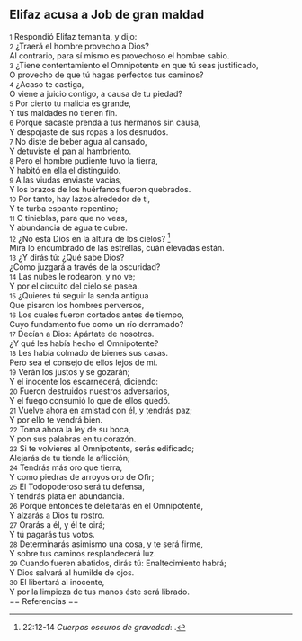 == Elifaz acusa a Job de gran maldad ==

{{anchor|1}} <small>1</small> Respondió Elifaz temanita, y dijo:<br>
{{anchor|2}} <small>2</small> ¿Traerá el hombre provecho a Dios?<br>
Al contrario, para sí mismo es provechoso el hombre sabio.<br>
{{anchor|3}} <small>3</small> ¿Tiene contentamiento el Omnipotente en que tú seas justificado,<br>
O provecho de que tú hagas perfectos tus caminos?<br>
{{anchor|4}} <small>4</small> ¿Acaso te castiga,<br>
O viene a juicio contigo, a causa de tu piedad?<br>
{{anchor|5}} <small>5</small> Por cierto tu malicia es grande,<br>
Y tus maldades no tienen fin.<br>
{{anchor|6}} <small>6</small> Porque sacaste prenda a tus hermanos sin causa,<br>
Y despojaste de sus ropas a los desnudos.<br>
{{anchor|7}} <small>7</small> No diste de beber agua al cansado,<br>
Y detuviste el pan al hambriento.<br>
{{anchor|8}} <small>8</small> Pero el hombre pudiente tuvo la tierra,<br>
Y habitó en ella el distinguido.<br>
{{anchor|9}} <small>9</small> A las viudas enviaste vacías,<br>
Y los brazos de los huérfanos fueron quebrados.<br>
{{anchor|10}} <small>10</small> Por tanto, hay lazos alrededor de ti,<br>
Y te turba espanto repentino;<br>
{{anchor|11}} <small>11</small> O tinieblas, para que no veas,<br>
Y abundancia de agua te cubre.<br>
{{anchor|12}} <small>12</small> ¿No está Dios en la altura de los cielos? <ref>22:12-14 ''Cuerpos oscuros de gravedad'': {{lib|LU|14|1|7}}.</ref><br>
Mira lo encumbrado de las estrellas, cuán elevadas están.<br>
{{anchor|13}} <small>13</small> ¿Y dirás tú: ¿Qué sabe Dios?<br>
¿Cómo juzgará a través de la oscuridad?<br>
{{anchor|14}} <small>14</small> Las nubes le rodearon, y no ve;<br>
Y por el circuito del cielo se pasea.<br>
{{anchor|15}} <small>15</small> ¿Quieres tú seguir la senda antigua<br>
Que pisaron los hombres perversos,<br>
{{anchor|16}} <small>16</small> Los cuales fueron cortados antes de tiempo,<br>
Cuyo fundamento fue como un río derramado?<br>
{{anchor|17}} <small>17</small> Decían a Dios: Apártate de nosotros.<br>
¿Y qué les había hecho el Omnipotente?<br>
{{anchor|18}} <small>18</small> Les había colmado de bienes sus casas.<br>
Pero sea el consejo de ellos lejos de mí.<br>
{{anchor|19}} <small>19</small> Verán los justos y se gozarán;<br>
Y el inocente los escarnecerá, diciendo:<br>
{{anchor|20}} <small>20</small> Fueron destruidos nuestros adversarios,<br>
Y el fuego consumió lo que de ellos quedó.<br>
{{anchor|21}} <small>21</small> Vuelve ahora en amistad con él, y tendrás paz;<br>
Y por ello te vendrá bien.<br>
{{anchor|22}} <small>22</small> Toma ahora la ley de su boca,<br>
Y pon sus palabras en tu corazón.<br>
{{anchor|23}} <small>23</small> Si te volvieres al Omnipotente, serás edificado;<br>
Alejarás de tu tienda la aflicción;<br>
{{anchor|24}} <small>24</small> Tendrás más oro que tierra,<br>
Y como piedras de arroyos oro de Ofir;<br>
{{anchor|25}} <small>25</small> El Todopoderoso será tu defensa,<br>
Y tendrás plata en abundancia.<br>
{{anchor|26}} <small>26</small> Porque entonces te deleitarás en el Omnipotente,<br>
Y alzarás a Dios tu rostro.<br>
{{anchor|27}} <small>27</small> Orarás a él, y él te oirá;<br>
Y tú pagarás tus votos.<br>
{{anchor|28}} <small>28</small> Determinarás asimismo una cosa, y te será firme,<br>
Y sobre tus caminos resplandecerá luz.<br>
{{anchor|29}} <small>29</small> Cuando fueren abatidos, dirás tú: Enaltecimiento habrá;<br>
Y Dios salvará al humilde de ojos.<br>
{{anchor|30}} <small>30</small> El libertará al inocente,<br>
Y por la limpieza de tus manos éste será librado.<br>
== Referencias ==

<references />
